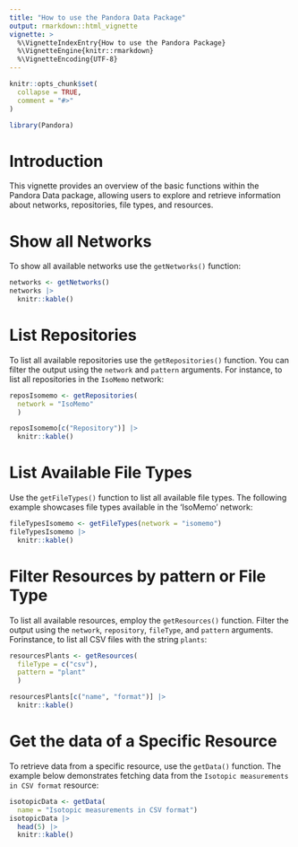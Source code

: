 ```yaml
---
title: "How to use the Pandora Data Package"
output: rmarkdown::html_vignette
vignette: >
  %\VignetteIndexEntry{How to use the Pandora Package}
  %\VignetteEngine{knitr::rmarkdown}
  %\VignetteEncoding{UTF-8}
---
```


```r
knitr::opts_chunk$set(
  collapse = TRUE,
  comment = "#>"
)
```

```r
library(Pandora)
```

# Introduction
This vignette provides an overview of the basic functions within the Pandora 
Data package, allowing users to explore and retrieve information about networks, 
repositories, file types, and resources.


# Show all Networks

To show all available networks use the `getNetworks()` function:

```r
networks <- getNetworks()
networks |> 
  knitr::kable()
```

# List Repositories

To list all available repositories use the `getRepositories()` function. You can 
filter the output using the `network` and `pattern` arguments. For instance, to 
list all repositories in the `IsoMemo` network:

```r
reposIsomemo <- getRepositories(
  network = "IsoMemo"
  )

reposIsomemo[c("Repository")] |> 
  knitr::kable()
```

# List Available File Types

Use the `getFileTypes()` function to list all available file types. The 
following example showcases file types available in the 'IsoMemo' network:

```r
fileTypesIsomemo <- getFileTypes(network = "isomemo")
fileTypesIsomemo |> 
  knitr::kable()
```

# Filter Resources by pattern or File Type

To list all available resources, employ the `getResources()` function. Filter 
the output using the `network`, `repository`, `fileType`, and `pattern` 
arguments. Forinstance, to list all CSV files with the string `plants`:


```r
resourcesPlants <- getResources(
  fileType = c("csv"),
  pattern = "plant"
  )

resourcesPlants[c("name", "format")] |>
  knitr::kable()
```

# Get the data of a Specific Resource

To retrieve data from a specific resource, use the `getData()` function. The 
example below demonstrates fetching data from the 
`Isotopic measurements in CSV format` resource:


```r
isotopicData <- getData(
  name = "Isotopic measurements in CSV format") 
isotopicData |>
  head(5) |>
  knitr::kable()
```






















